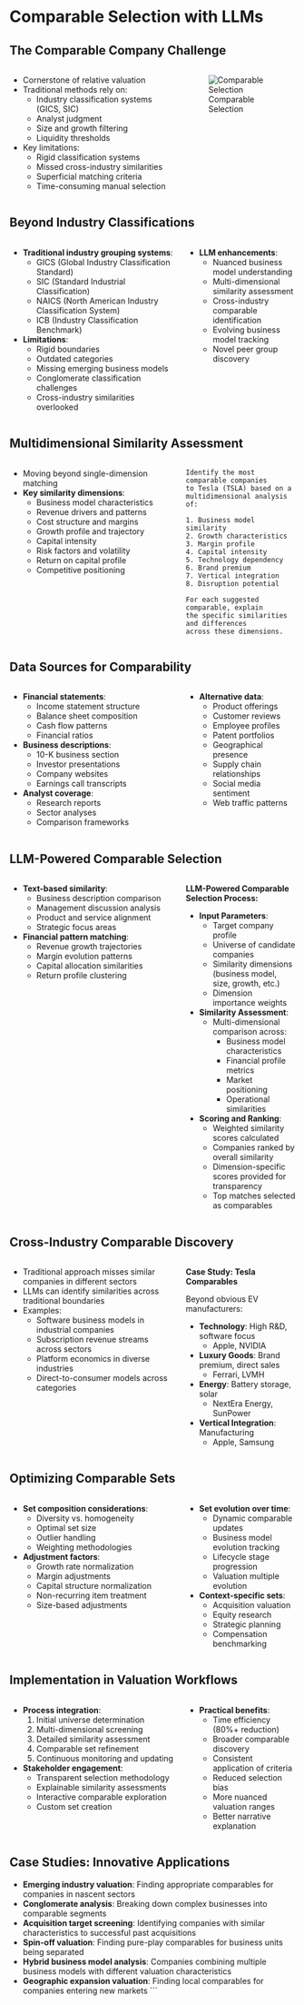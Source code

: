 # Comparable Selection with LLMs

## The Comparable Company Challenge

:::: {.columns}

::: {.column width="60%"}
- Cornerstone of relative valuation
- Traditional methods rely on:
  - Industry classification systems (GICS, SIC)
  - Analyst judgment
  - Size and growth filtering
  - Liquidity thresholds
- Key limitations:
  - Rigid classification systems
  - Missed cross-industry similarities
  - Superficial matching criteria
  - Time-consuming manual selection
:::

::: {.column width="40%"}
![Comparable Selection](../../images/encoder-decoder-attention.png)
:::

::::

## Beyond Industry Classifications

:::: {.columns}

::: {.column width="60%"}
- **Traditional industry grouping systems**:
  - GICS (Global Industry Classification Standard)
  - SIC (Standard Industrial Classification)
  - NAICS (North American Industry Classification System)
  - ICB (Industry Classification Benchmark)
  
- **Limitations**:
  - Rigid boundaries
  - Outdated categories
  - Missing emerging business models
  - Conglomerate classification challenges
  - Cross-industry similarities overlooked
:::

::: {.column width="40%"}
- **LLM enhancements**:
  - Nuanced business model understanding
  - Multi-dimensional similarity assessment
  - Cross-industry comparable identification
  - Evolving business model tracking
  - Novel peer group discovery
:::

::::

## Multidimensional Similarity Assessment

:::: {.columns}

::: {.column width="60%"}
- Moving beyond single-dimension matching
- **Key similarity dimensions**:
  - Business model characteristics
  - Revenue drivers and patterns
  - Cost structure and margins
  - Growth profile and trajectory
  - Capital intensity
  - Risk factors and volatility
  - Return on capital profile
  - Competitive positioning
:::

::: {.column width="40%"}
```
Identify the most comparable companies 
to Tesla (TSLA) based on a 
multidimensional analysis of:

1. Business model similarity
2. Growth characteristics
3. Margin profile
4. Capital intensity
5. Technology dependency
6. Brand premium
7. Vertical integration
8. Disruption potential

For each suggested comparable, explain 
the specific similarities and differences 
across these dimensions.
```
:::

::::

## Data Sources for Comparability

:::: {.columns}

::: {.column width="60%"}
- **Financial statements**:
  - Income statement structure
  - Balance sheet composition
  - Cash flow patterns
  - Financial ratios
  
- **Business descriptions**:
  - 10-K business section
  - Investor presentations
  - Company websites
  - Earnings call transcripts
  
- **Analyst coverage**:
  - Research reports
  - Sector analyses
  - Comparison frameworks
:::

::: {.column width="40%"}
- **Alternative data**:
  - Product offerings
  - Customer reviews
  - Employee profiles
  - Patent portfolios
  - Geographical presence
  - Supply chain relationships
  - Social media sentiment
  - Web traffic patterns
:::

::::

## LLM-Powered Comparable Selection

:::: {.columns}

::: {.column width="60%"}
- **Text-based similarity**:
  - Business description comparison
  - Management discussion analysis
  - Product and service alignment
  - Strategic focus areas
  
- **Financial pattern matching**:
  - Revenue growth trajectories
  - Margin evolution patterns
  - Capital allocation similarities
  - Return profile clustering
:::

::: {.column width="40%"}
**LLM-Powered Comparable Selection Process:**

- **Input Parameters**:
  - Target company profile
  - Universe of candidate companies
  - Similarity dimensions (business model, size, growth, etc.)
  - Dimension importance weights

- **Similarity Assessment**:
  - Multi-dimensional comparison across:
    - Business model characteristics
    - Financial profile metrics
    - Market positioning
    - Operational similarities
  
- **Scoring and Ranking**:
  - Weighted similarity scores calculated
  - Companies ranked by overall similarity
  - Dimension-specific scores provided for transparency
  - Top matches selected as comparables
:::

::::

## Cross-Industry Comparable Discovery

:::: {.columns}

::: {.column width="60%"}
- Traditional approach misses similar companies in different sectors
- LLMs can identify similarities across traditional boundaries
- Examples:
  - Software business models in industrial companies
  - Subscription revenue streams across sectors
  - Platform economics in diverse industries
  - Direct-to-consumer models across categories
:::

::: {.column width="40%"}
**Case Study: Tesla Comparables**

Beyond obvious EV manufacturers:

- **Technology**: High R&D, software focus
  - Apple, NVIDIA
  
- **Luxury Goods**: Brand premium, direct sales
  - Ferrari, LVMH
  
- **Energy**: Battery storage, solar
  - NextEra Energy, SunPower
  
- **Vertical Integration**: Manufacturing
  - Apple, Samsung
:::

::::

## Optimizing Comparable Sets

:::: {.columns}

::: {.column width="60%"}
- **Set composition considerations**:
  - Diversity vs. homogeneity
  - Optimal set size
  - Outlier handling
  - Weighting methodologies
  
- **Adjustment factors**:
  - Growth rate normalization
  - Margin adjustments
  - Capital structure normalization
  - Non-recurring item treatment
  - Size-based adjustments
:::

::: {.column width="40%"}
- **Set evolution over time**:
  - Dynamic comparable updates
  - Business model evolution tracking
  - Lifecycle stage progression
  - Valuation multiple evolution
  
- **Context-specific sets**:
  - Acquisition valuation
  - Equity research
  - Strategic planning
  - Compensation benchmarking
:::

::::

## Implementation in Valuation Workflows

:::: {.columns}

::: {.column width="60%"}
- **Process integration**:
  1. Initial universe determination
  2. Multi-dimensional screening
  3. Detailed similarity assessment
  4. Comparable set refinement
  5. Continuous monitoring and updating
  
- **Stakeholder engagement**:
  - Transparent selection methodology
  - Explainable similarity assessments
  - Interactive comparable exploration
  - Custom set creation
:::

::: {.column width="40%"}
- **Practical benefits**:
  - Time efficiency (80%+ reduction)
  - Broader comparable discovery
  - Consistent application of criteria
  - Reduced selection bias
  - More nuanced valuation ranges
  - Better narrative explanation
:::

::::

## Case Studies: Innovative Applications

- **Emerging industry valuation**: Finding appropriate comparables for companies in nascent sectors
- **Conglomerate analysis**: Breaking down complex businesses into comparable segments
- **Acquisition target screening**: Identifying companies with similar characteristics to successful past acquisitions
- **Spin-off valuation**: Finding pure-play comparables for business units being separated
- **Hybrid business model analysis**: Companies combining multiple business models with different valuation characteristics
- **Geographic expansion valuation**: Finding local comparables for companies entering new markets
```

